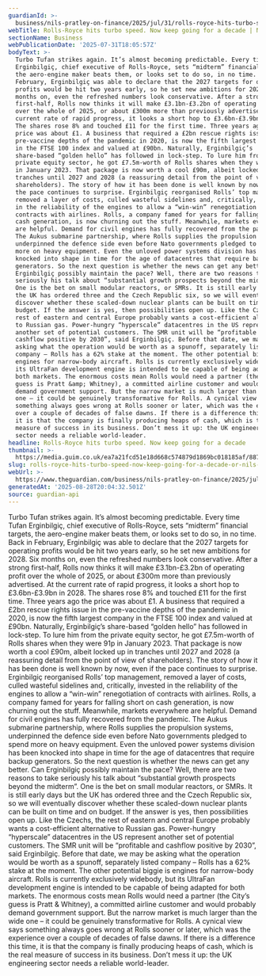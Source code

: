 ```yaml
---
guardianId: >-
  business/nils-pratley-on-finance/2025/jul/31/rolls-royce-hits-turbo-speed-now-keep-going-for-a-decade
webTitle: Rolls-Royce hits turbo speed. Now keep going for a decade | Nils Prately
sectionName: Business
webPublicationDate: '2025-07-31T18:05:57Z'
bodyText: >-
  Turbo Tufan strikes again. It’s almost becoming predictable. Every time Tufan
  Erginbilgiç, chief executive of Rolls-Royce, sets “midterm” financial targets,
  the aero-engine maker beats them, or looks set to do so, in no time. Back in
  February, Erginbilgiç was able to declare that the 2027 targets for operating
  profits would be hit two years early, so he set new ambitions for 2028. Six
  months on, even the refreshed numbers look conservative. After a strong
  first-half, Rolls now thinks it will make £3.1bn-£3.2bn of operating profit
  over the whole of 2025, or about £300m more than previously advertised. At the
  current rate of rapid progress, it looks a short hop to £3.6bn-£3.9bn in 2028.
  The shares rose 8% and touched £11 for the first time. Three years ago the
  price was about £1. A business that required a £2bn rescue rights issue in the
  pre-vaccine depths of the pandemic in 2020, is now the fifth largest company
  in the FTSE 100 index and valued at £90bn. Naturally, Erginbilgiç’s
  share-based “golden hello” has followed in lock-step. To lure him from the
  private equity sector, he got £7.5m-worth of Rolls shares when they were 91p
  in January 2023. That package is now worth a cool £90m, albeit locked up in
  tranches until 2027 and 2028 (a reassuring detail from the point of view of
  shareholders). The story of how it has been done is well known by now, even if
  the pace continues to surprise. Erginbilgiç reorganised Rolls’ top management,
  removed a layer of costs, culled wasteful sidelines and, critically, invested
  in the reliability of the engines to allow a “win-win” renegotiation of
  contracts with airlines. Rolls, a company famed for years for falling short on
  cash generation, is now churning out the stuff. Meanwhile, markets everywhere
  are helpful. Demand for civil engines has fully recovered from the pandemic.
  The Aukus submarine partnership, where Rolls supplies the propulsion systems,
  underpinned the defence side even before Nato governments pledged to spend
  more on heavy equipment. Even the unloved power systems division has been
  knocked into shape in time for the age of datacentres that require backup
  generators. So the next question is whether the news can get any better. Can
  Erginbilgiç possibly maintain the pace? Well, there are two reasons to take
  seriously his talk about “substantial growth prospects beyond the midterm”.
  One is the bet on small modular reactors, or SMRs. It is still early days but
  the UK has ordered three and the Czech Republic six, so we will eventually
  discover whether these scaled-down nuclear plants can be built on time and on
  budget. If the answer is yes, then possibilities open up. Like the Czechs, the
  rest of eastern and central Europe probably wants a cost-efficient alternative
  to Russian gas. Power-hungry “hyperscale” datacentres in the US represent
  another set of potential customers. The SMR unit will be “profitable and
  cashflow positive by 2030”, said Erginbilgiç. Before that date, we may be
  asking what the operation would be worth as a spunoff, separately listed
  company – Rolls has a 62% stake at the moment. The other potential biggie is
  engines for narrow-body aircraft. Rolls is currently exclusively widebody, but
  its UltraFan development engine is intended to be capable of being adapted for
  both markets. The enormous costs mean Rolls would need a partner (the City’s
  guess is Pratt &amp; Whitney), a committed airline customer and would probably
  demand government support. But the narrow market is much larger than the wide
  one – it could be genuinely transformative for Rolls. A cynical view says
  something always goes wrong at Rolls sooner or later, which was the experience
  over a couple of decades of false dawns. If there is a difference this time,
  it is that the company is finally producing heaps of cash, which is the real
  measure of success in its business. Don’t mess it up: the UK engineering
  sector needs a reliable world-leader.
headline: Rolls-Royce hits turbo speed. Now keep going for a decade
thumbnail: >-
  https://media.guim.co.uk/ea7a21fcd51e18d668c574879d1869bc018185af/887_0_4905_3923/500.jpg
slug: rolls-royce-hits-turbo-speed-now-keep-going-for-a-decade-or-nils-prately
webUrl: >-
  https://www.theguardian.com/business/nils-pratley-on-finance/2025/jul/31/rolls-royce-hits-turbo-speed-now-keep-going-for-a-decade
generatedAt: '2025-08-28T20:04:32.501Z'
source: guardian-api
---
```

Turbo Tufan strikes again. It’s almost becoming predictable. Every time Tufan Erginbilgiç, chief executive of Rolls-Royce, sets “midterm” financial targets, the aero-engine maker beats them, or looks set to do so, in no time. Back in February, Erginbilgiç was able to declare that the 2027 targets for operating profits would be hit two years early, so he set new ambitions for 2028. Six months on, even the refreshed numbers look conservative. After a strong first-half, Rolls now thinks it will make £3.1bn-£3.2bn of operating profit over the whole of 2025, or about £300m more than previously advertised. At the current rate of rapid progress, it looks a short hop to £3.6bn-£3.9bn in 2028. The shares rose 8% and touched £11 for the first time. Three years ago the price was about £1. A business that required a £2bn rescue rights issue in the pre-vaccine depths of the pandemic in 2020, is now the fifth largest company in the FTSE 100 index and valued at £90bn. Naturally, Erginbilgiç’s share-based “golden hello” has followed in lock-step. To lure him from the private equity sector, he got £7.5m-worth of Rolls shares when they were 91p in January 2023. That package is now worth a cool £90m, albeit locked up in tranches until 2027 and 2028 (a reassuring detail from the point of view of shareholders). The story of how it has been done is well known by now, even if the pace continues to surprise. Erginbilgiç reorganised Rolls’ top management, removed a layer of costs, culled wasteful sidelines and, critically, invested in the reliability of the engines to allow a “win-win” renegotiation of contracts with airlines. Rolls, a company famed for years for falling short on cash generation, is now churning out the stuff. Meanwhile, markets everywhere are helpful. Demand for civil engines has fully recovered from the pandemic. The Aukus submarine partnership, where Rolls supplies the propulsion systems, underpinned the defence side even before Nato governments pledged to spend more on heavy equipment. Even the unloved power systems division has been knocked into shape in time for the age of datacentres that require backup generators. So the next question is whether the news can get any better. Can Erginbilgiç possibly maintain the pace? Well, there are two reasons to take seriously his talk about “substantial growth prospects beyond the midterm”. One is the bet on small modular reactors, or SMRs. It is still early days but the UK has ordered three and the Czech Republic six, so we will eventually discover whether these scaled-down nuclear plants can be built on time and on budget. If the answer is yes, then possibilities open up. Like the Czechs, the rest of eastern and central Europe probably wants a cost-efficient alternative to Russian gas. Power-hungry “hyperscale” datacentres in the US represent another set of potential customers. The SMR unit will be “profitable and cashflow positive by 2030”, said Erginbilgiç. Before that date, we may be asking what the operation would be worth as a spunoff, separately listed company – Rolls has a 62% stake at the moment. The other potential biggie is engines for narrow-body aircraft. Rolls is currently exclusively widebody, but its UltraFan development engine is intended to be capable of being adapted for both markets. The enormous costs mean Rolls would need a partner (the City’s guess is Pratt &amp; Whitney), a committed airline customer and would probably demand government support. But the narrow market is much larger than the wide one – it could be genuinely transformative for Rolls. A cynical view says something always goes wrong at Rolls sooner or later, which was the experience over a couple of decades of false dawns. If there is a difference this time, it is that the company is finally producing heaps of cash, which is the real measure of success in its business. Don’t mess it up: the UK engineering sector needs a reliable world-leader.
